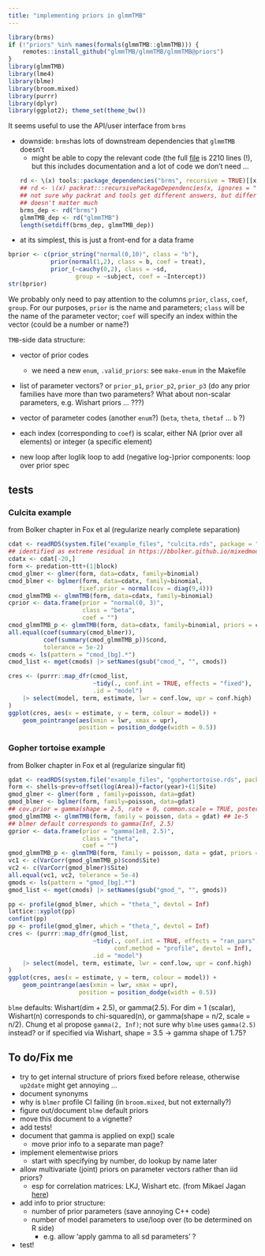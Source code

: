 ```yaml
---
title: "implementing priors in glmmTMB"
---
```


```r
library(brms)
if (!"priors" %in% names(formals(glmmTMB::glmmTMB))) {
    remotes::install_github("glmmTMB/glmmTMB/glmmTMB@priors")
}
library(glmmTMB)
library(lme4)
library(blme)
library(broom.mixed)
library(purrr)
library(dplyr)
library(ggplot2); theme_set(theme_bw())
```

It seems useful to use the API/user interface from `brms`

* downside: `brms`has lots of downstream dependencies that `glmmTMB` doesn't
    * might be able to copy the relevant code (the full [file](https://github.com/paul-buerkner/brms/blob/master/R/priors.R) is 2210 lines (!), but this includes documentation and a lot of code we don't need ...
    ```r
	rd <- \(x) tools::package_dependencies("brms", recursive = TRUE)[[x]]
    ## rd <- \(x) packrat:::recursivePackageDependencies(x, ignores = "", lib.loc =    .libPaths()[1])
    ## not sure why packrat and tools get different answers, but difference
    ## doesn't matter much
    brms_dep <- rd("brms")
    glmmTMB_dep <- rd("glmmTMB")
    length(setdiff(brms_dep, glmmTMB_dep))
    ```
* at its simplest, this is just a front-end for a data frame
```r
bprior <- c(prior_string("normal(0,10)", class = "b"),
            prior(normal(1,2), class = b, coef = treat),
            prior_(~cauchy(0,2), class = ~sd,
                   group = ~subject, coef = ~Intercept))
str(bprior)
```
We probably only need to pay attention to the columns `prior`, `class`, `coef`, `group`. For our purposes, `prior` is the name and parameters; `class` will be the name of the parameter vector; `coef` will specify an index within the vector (could be a number or name?)
	
`TMB`-side data structure:

* vector of prior codes
    * we need a new `enum`, `.valid_priors`: see `make-enum` in the Makefile
* list of parameter vectors? or `prior_p1`, `prior_p2`, `prior_p3` (do any prior families have more than two parameters? What about non-scalar parameters, e.g. Wishart priors ... ???)
* vector of parameter codes (another `enum`?) (`beta`, `theta`, `thetaf` ... `b` ?)
* each index (corresponding to `coef`) is scalar, either NA (prior over all elements) or integer (a specific element)

* new loop after loglik loop to add (negative log-)prior components: loop over prior spec

## tests

### Culcita example 

from Bolker chapter in Fox et al (regularize nearly complete separation)

```r
cdat <- readRDS(system.file("example_files", "culcita.rds", package = "glmmTMB"))
## identified as extreme residual in https://bbolker.github.io/mixedmodels-misc/ecostats_chap.html
cdatx <- cdat[-20,]
form <- predation~ttt+(1|block)
cmod_glmer <- glmer(form, data=cdatx, family=binomial)
cmod_blmer <- bglmer(form, data=cdatx, family=binomial,
                    fixef.prior = normal(cov = diag(9,4)))
cmod_glmmTMB <- glmmTMB(form, data=cdatx, family=binomial)
cprior <- data.frame(prior = "normal(0, 3)",
                     class = "beta",
                     coef = "")
cmod_glmmTMB_p <- glmmTMB(form, data=cdatx, family=binomial, priors = cprior)
all.equal(coef(summary(cmod_blmer)),
          coef(summary(cmod_glmmTMB_p))$cond,
          tolerance = 5e-2)
cmods <- ls(pattern = "cmod_[bg].*")
cmod_list <- mget(cmods) |> setNames(gsub("cmod_", "", cmods))
```

```r
cres <- (purrr::map_dfr(cmod_list,
                        ~tidy(., conf.int = TRUE, effects = "fixed"),
                        .id = "model")
    |> select(model, term, estimate, lwr = conf.low, upr = conf.high)
)
ggplot(cres, aes(x = estimate, y = term, colour = model)) +
    geom_pointrange(aes(xmin = lwr, xmax = upr),
                    position = position_dodge(width = 0.5))
```

### Gopher tortoise example 

from Bolker chapter in Fox et al (regularize singular fit)

```r
gdat <- readRDS(system.file("example_files", "gophertortoise.rds", package = "glmmTMB"))
form <- shells~prev+offset(log(Area))+factor(year)+(1|Site)
gmod_glmer <- glmer(form , family=poisson, data=gdat)
gmod_blmer <- bglmer(form, family=poisson, data=gdat)
## cov.prior = gamma(shape = 2.5, rate = 0, common.scale = TRUE, posterior.scale = "sd"))
gmod_glmmTMB <- glmmTMB(form, family = poisson, data = gdat) ## 1e-5
## blmer default corresponds to gamma(Inf, 2.5)
gprior <- data.frame(prior = "gamma(1e8, 2.5)",
                     class = "theta",
                     coef = "")
gmod_glmmTMB_p <- glmmTMB(form, family = poisson, data = gdat, priors = gprior)
vc1 <- c(VarCorr(gmod_glmmTMB_p)$cond$Site)
vc2 <- c(VarCorr(gmod_blmer)$Site)
all.equal(vc1, vc2, tolerance = 5e-4)
gmods <- ls(pattern = "gmod_[bg].*")
gmod_list <- mget(cmods) |> setNames(gsub("gmod_", "", gmods))

```

```r
pp <- profile(gmod_blmer, which = "theta_", devtol = Inf)
lattice::xyplot(pp)
confint(pp)
pp <- profile(gmod_glmer, which = "theta_", devtol = Inf)
cres <- (purrr::map_dfr(gmod_list,
                        ~tidy(., conf.int = TRUE, effects = "ran_pars",
                              conf.method = "profile", devtol = Inf),
                        .id = "model")
    |> select(model, term, estimate, lwr = conf.low, upr = conf.high)
)
ggplot(cres, aes(x = estimate, y = term, colour = model)) +
    geom_pointrange(aes(xmin = lwr, xmax = upr),
                    position = position_dodge(width = 0.5))
```

`blme` defaults: Wishart(dim + 2.5), or gamma(2.5). For dim = 1 (scalar), Wishart(n) corresponds to chi-squared(n), or gamma(shape = n/2, scale = n/2).  Chung et al propose `gamma(2, Inf)`; not sure why `blme` uses `gamma(2.5)` instead? or if specified via Wishart, shape = 3.5 → gamma shape of 1.75?

## To do/Fix me

- try to get internal structure of priors fixed before release, otherwise `up2date` might get annoying ...
- document synonyms
- why is `blmer` profile CI failing (in `broom.mixed`, but not externally?)
- figure out/document `blme` default priors
- move this document to a vignette?
- add tests!
- document that gamma is applied on exp() scale
   - move prior info to a separate man page?
- implement elementwise priors
    - start with specifying by number, do lookup by name later
- allow multivariate (joint) priors on parameter vectors rather than iid priors?
     - esp for correlation matrices: LKJ, Wishart etc. (from Mikael Jagan [here](https://github.com/jaganmn/misc/tree/master/tmb_distributions))

- add info to prior structure:
   - number of prior parameters (save annoying C++ code)
   - number of model parameters to use/loop over (to be determined on R side)
       - e.g. allow 'apply gamma to all sd parameters' ?
- test!

